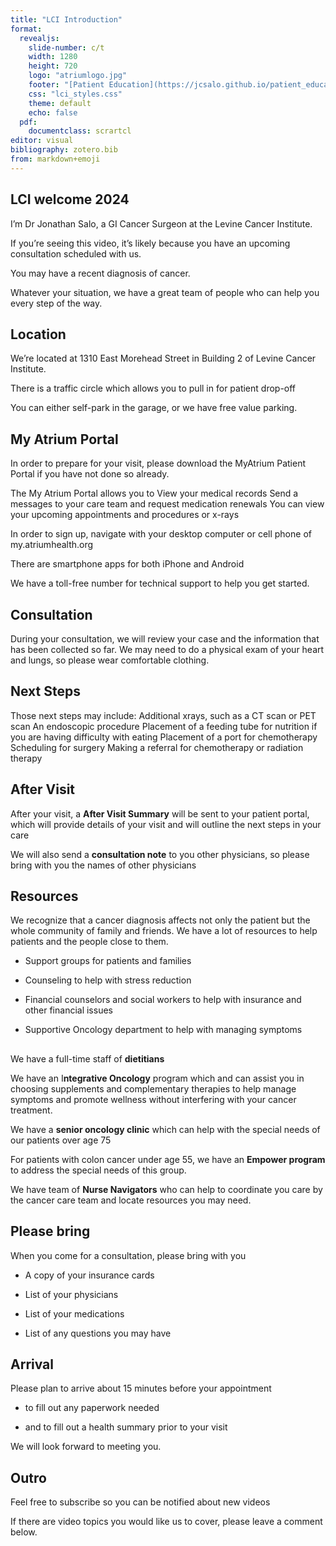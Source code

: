 ```yaml
---
title: "LCI Introduction"
format: 
  revealjs:
    slide-number: c/t
    width: 1280
    height: 720
    logo: "atriumlogo.jpg"
    footer: "[Patient Education](https://jcsalo.github.io/patient_education/)"
    css: "lci_styles.css"
    theme: default
    echo: false
  pdf:
    documentclass: scrartcl
editor: visual
bibliography: zotero.bib
from: markdown+emoji
---
```


## LCI welcome 2024 {style="font-size: 1.5em; text-align: left"}

I'm Dr Jonathan Salo, a GI Cancer Surgeon at the Levine Cancer Institute.

If you’re seeing this video, it’s likely because you have an upcoming consultation scheduled with us.

You may have a recent diagnosis of cancer.

Whatever your situation, we have a great team of people who can help you every step of the way.

## Location

We’re located at 1310 East Morehead Street in Building 2 of Levine Cancer Institute.

There is a traffic circle which allows you to pull in for patient drop-off

You can either self-park in the garage, or we have free value parking.

## My Atrium Portal

In order to prepare for your visit, please download the MyAtrium Patient Portal if you have not done so already.

The My Atrium Portal allows you to View your medical records Send a messages to your care team and request medication renewals You can view your upcoming appointments and procedures or x-rays

In order to sign up, navigate with your desktop computer or cell phone of my.atriumhealth.org

There are smartphone apps for both iPhone and Android

We have a toll-free number for technical support to help you get started.

## Consultation

During your consultation, we will review your case and the information that has been collected so far. We may need to do a physical exam of your heart and lungs, so please wear comfortable clothing.

## Next Steps

Those next steps may include: Additional xrays, such as a CT scan or PET scan An endoscopic procedure Placement of a feeding tube for nutrition if you are having difficulty with eating Placement of a port for chemotherapy Scheduling for surgery Making a referral for chemotherapy or radiation therapy

## After Visit

After your visit, a **After Visit Summary** will be sent to your patient portal, which will provide details of your visit and will outline the next steps in your care

We will also send a **consultation note** to you other physicians, so please bring with you the names of other physicians

## Resources

We recognize that a cancer diagnosis affects not only the patient but the whole community of family and friends. We have a lot of resources to help patients and the people close to them.

-   Support groups for patients and families

-   Counseling to help with stress reduction

-   Financial counselors and social workers to help with insurance and other financial issues

-   Supportive Oncology department to help with managing symptoms

## 

We have a full-time staff of **dietitians**

We have an I**ntegrative Oncology** program which and can assist you in choosing supplements and complementary therapies to help manage symptoms and promote wellness without interfering with your cancer treatment.

We have a **senior oncology clinic** which can help with the special needs of our patients over age 75

For patients with colon cancer under age 55, we have an **Empower program** to address the special needs of this group.

We have team of **Nurse Navigators** who can help to coordinate you care by the cancer care team and locate resources you may need.

## Please bring

When you come for a consultation, please bring with you\

-   A copy of your insurance cards

-   List of your physicians

-   List of your medications

-   List of any questions you may have

## Arrival

Please plan to arrive about 15 minutes before your appointment

-   to fill out any paperwork needed

-   and to fill out a health summary prior to your visit

We will look forward to meeting you.

## Outro

Feel free to subscribe so you can be notified about new videos

If there are video topics you would like us to cover, please leave a comment below.
